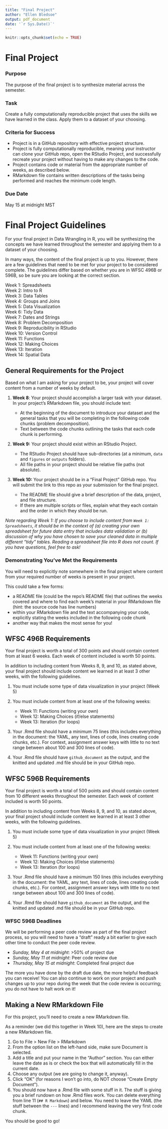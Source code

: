 ```yaml
---
title: "Final Project"
author: "Ellen Bledsoe"
output: pdf_document
date: '`r Sys.Date()`'
---
```


```r
knitr::opts_chunk$set(echo = TRUE)
```

# Final Project

### Purpose

The purpose of the final project is to synthesize material across the semester.

### Task

Create a fully computationally reproducible project that uses the skills we have learned in the class. Apply them to a dataset of your choosing.

### Criteria for Success

-   Project is in a GitHub repository with effective project structure.
-   Project is fully computationally reproducible, meaning your instructor can clone your GitHub repo, open the RStudio Project, and successfully recreate your project without having to make any changes to the code.
-   Project contains code or material from the appropriate number of weeks, as described below.
-   RMarkdown file contains written descriptions of the tasks being performed and reaches the minimum code length.

### Due Date

May 15 at midnight MST

# Final Project Guidelines

For your final project in Data Wrangling in R, you will be synthesizing the concepts we have learned throughout the semester and applying them to a dataset of your choosing.

In many ways, the content of the final project is up to you. However, there are a few guidelines that need to be met for your project to be considered complete. The guidelines differ based on whether you are in WFSC 496B or 596B, so be sure you are looking at the correct section.

Week 1: Spreadsheets\
Week 2: Intro to R\
Week 3: Data Tables\
Week 4: Groups and Joins\
Week 5: Data Visualization\
Week 6: Tidy Data\
Week 7: Dates and Strings\
Week 8: Problem Decomposition\
Week 9: Reproducibility in RStudio\
Week 10: Version Control\
Week 11: Functions\
Week 12: Making Choices\
Week 13: Iteration\
Week 14: Spatial Data

## General Requirements for the Project

Based on what I am asking for your project to be, your project will cover content from a number of weeks by default.

1.  **Week 8**: Your project should accomplish a larger task with your dataset. In your project's RMarkdown file, you should include text:

    -   At the beginning of the document to introduce your dataset and the general tasks that you will be completing in the following code chunks (problem decomposition).
    -   Text between the code chunks outlining the tasks that each code chunk is performing.

2.  **Week 9:** Your project should exist within an RStudio Project.

    -   The RStudio Project should have sub-directories (at a minimum, `data` and `figures` or `outputs` folders).
    -   All file paths in your project should be relative file paths (not absolute).

3.  **Week 10:** Your project should be in a "Final Project" GitHub repo. You will submit the link to this repo as your submission for the final project.

    -   The README file should give a brief description of the data, project, and file structure.
    -   If there are multiple scripts or files, explain what they each contain and the order in which they should be run.

*Note regarding Week 1: If you choose to include content from `Week 1: Spreadsheets`, it should be in the context of (a) creating your own spreadsheet for future data entry that includes data validation or (b) discussion of why you have chosen to save your cleaned data in multiple different "tidy" tables. Reading a spreadsheet file into R does not count. If you have questions, feel free to ask!*

### Demonstrating You've Met the Requirements

You will need to explicitly note somewhere in the final project where content from your required number of weeks is present in your project.

This could take a few forms:

-   a README file (could be the repo's README file) that outlines the weeks covered and where to find each week's material in your RMarkdown file (hint: the source code has line numbers)
-   within your RMarkdown file and the text accompanying your code, explicitly stating the weeks included in the following code chunk
-   another way that makes the most sense for you!

## WFSC 496B Requirements

Your final project is worth a total of 300 points and should contain content from at least 6 weeks. Each week of content included is worth 50 points.

In addition to including content from Weeks 8, 9, and 10, as stated above, your final project should include content we learned in at least 3 other weeks, with the following guidelines.

1.  You must include some type of data visualization in your project (Week 5)

2.  You must include content from at least one of the following weeks:

    -   Week 11: Functions (writing your own)
    -   Week 12: Making Choices (if/else statements)
    -   Week 13: Iteration (for loops)

3.  Your .Rmd file should have a minimum 75 lines (this includes everything in the document: the YAML, any text, lines of code, lines creating code chunks, etc.). For context, assignment answer keys with little to no text range between about 100 and 300 lines of code).

4.  Your .Rmd file should have `github_document` as the output, and the knitted and updated .md file should be in your GitHub repo.

## WFSC 596B Requirements

Your final project is worth a total of 500 points and should contain content from 10 different weeks throughout the semester. Each week of content included is worth 50 points.

In addition to including content from Weeks 8, 9, and 10, as stated above, your final project should include content we learned in at least 3 other weeks, with the following guidelines.

1.  You must include some type of data visualization in your project (Week 5)

2.  You must include content from at least one of the following weeks:

    -   Week 11: Functions (writing your own)
    -   Week 12: Making Choices (if/else statements)
    -   Week 13: Iteration (for loops)

3.  Your .Rmd file should have a minimum 150 lines (this includes everything in the document: the YAML, any text, lines of code, lines creating code chunks, etc.). For context, assignment answer keys with little to no text range between about 100 and 300 lines of code).

4.  Your .Rmd file should have `github_document` as the output, and the knitted and updated .md file should be in your GitHub repo.

### WFSC 596B Deadlines

We will be performing a peer code review as part of the final project process, so you will need to have a "draft" ready a bit earlier to give each other time to conduct the peer code review.

-   *Sunday, May 4 at midnight*: \>50% of project due
-   *Sunday, May 11 at midnight*: Peer code review due
-   *Thursday, May 15 at midnight*: Completed final project due

The more you have done by the draft due date, the more helpful feedback you can receive! You can also continue to work on your project and push changes up to your repo during the week that the code review is occurring; you do not have to halt work on it!

## Making a New RMarkdown File

For this project, you'll need to create a new RMarkdown file.

As a reminder (we did this together in Week 10), here are the steps to create a new RMarkdown file.

1.  Go to File \> New File \> RMarkdown
2.  From the option list on the left-hand side, make sure Document is selected.
3.  Add a title and put your name in the "Author" section. You can either leave the date as is or check the box that will automatically fill in the current date.
4.  Choose any output (we are going to change it, anyway).
5.  Click "OK" (for reasons I won't go into, do NOT choose "Create Empty Document").
6.  You should now have a .Rmd file with some stuff in it. The stuff is giving you a brief rundown on how .Rmd files work. You can delete everything from line 11 (`## R Markdown`) and below. You need to leave the YAML (the stuff between the `---` lines) and I recommend leaving the very first code chunk.

You should be good to go!
